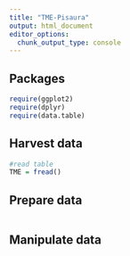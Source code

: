 ```yaml
---
title: "TME-Pisaura"
output: html_document
editor_options:
  chunk_output_type: console
---
```



## Packages

```r
require(ggplot2)
require(dplyr)
require(data.table)
```

## Harvest data

```r
#read table
TME = fread()

```

## Prepare data

```r

```

## Manipulate data

```r

```
